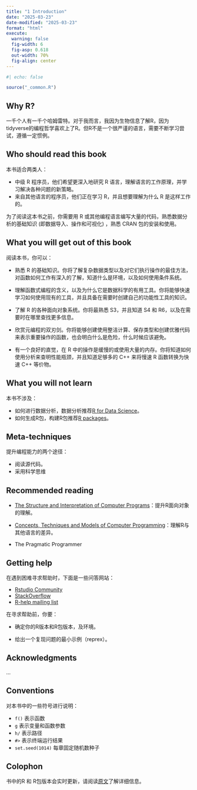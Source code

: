```yaml
---
title: "1 Introduction"
date: "2025-03-23"
date-modified: "2025-03-23"
format: "html"
execute:
  warning: false
  fig-width: 6
  fig-asp: 0.618
  out-width: 70%
  fig-align: center
---
```


```r
#| echo: false

source("_common.R")
```

## Why R?

一千个人有一千个哈姆雷特。对于我而言，我因为生物信息了解R，因为tidyverse的编程哲学喜欢上了R。但R不是一个很严谨的语言，需要不断学习尝试，遵循一定惯例。

## Who should read this book

本书适合两类人：

-   中级 R 程序员，他们希望更深入地研究 R 语言，理解语言的工作原理，并学习解决各种问题的新策略。
-   来自其他语言的程序员，他们正在学习 R，并且想要理解为什么 R 是这样工作的。

为了阅读这本书之前，你需要用 R 或其他编程语言编写大量的代码，熟悉数据分析的基础知识 (即数据导入、操作和可视化) ，熟悉 CRAN 包的安装和使用。

## What you will get out of this book

阅读本书，你可以：

-   熟悉 R 的基础知识。你将了解复杂数据类型以及对它们执行操作的最佳方法，对函数如何工作有深入的了解，知道什么是环境，以及如何使用条件系统。

-   理解函数式编程的含义，以及为什么它是数据科学的有用工具。你将能够快速学习如何使用现有的工具，并且具备在需要时创建自己的功能性工具的知识。

-   了解 R 的各种面向对象系统。你将最熟悉 S3，并且知道 S4 和 R6，以及在需要时在哪里查找更多信息。

-   欣赏元编程的双刃剑。你将能够创建使用整洁计算、保存类型和创建优雅代码来表示重要操作的函数，也会明白什么是危险，什么时候应该避免。

-   有一个良好的直觉，在 R 中的操作是缓慢的或使用大量的内存。你将知道如何使用分析来查明性能瓶颈，并且知道足够多的 C++ 来将慢速 R 函数转换为快速 C++ 等价物。

## What you will not learn

本书不涉及：

-   如何进行数据分析，数据分析推荐[R for Data Science](https://r4ds.hadley.nz/)。
-   如何生成R包，构建R包推荐[R packages](http://r-pkgs.had.co.nz/)。

## Meta-techniques

提升编程能力的两个途径：

-   阅读源代码。
-   采用科学思维

## Recommended reading

-   [The Structure and Interpretation of Computer Programs](https://mitp-content-server.mit.edu/books/content/sectbyfn/books_pres_0/6515/sicp.zip/full-text/book/book-Z-H-4.html)：提升R面向对象的理解。

-   [Concepts, Techniques and Models of Computer Programming](https://webperso.info.ucl.ac.be/~pvr/VanRoyHaridi2003-book.pdf)：理解R与其他语言的差异。

-   The Pragmatic Programmer

## Getting help

在遇到困难寻求帮助时，下面是一些问答网站：

-   [Rstudio Community](https://community.rstudio.com/)
-   [StackOverflow](http://stackoverflow.com/)
-   [R-help mailing list](https://stat.ethz.ch/mailman/listinfo/r-help)

在寻求帮助前，你要：

-   确定你的R版本和R包版本，及环境。

-   给出一个复现问题的最小示例（reprex）。

## Acknowledgments

...

## Conventions

对本书中的一些符号进行说明：

-   `f()` 表示函数
-   `g` 表示变量和函数参数
-   `h/` 表示路径
-   `#>` 表示终端运行结果
-   `set.seed(1014)` 每章固定随机数种子

## Colophon

书中的R 和 R包版本会实时更新，请阅读[原文](https://adv-r.hadley.nz/introduction.html#conventions)了解详细信息。